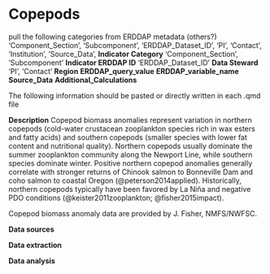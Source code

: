 # Copepods

pull the following categories from ERDDAP metadata (others?) 'Component_Section', 'Subcomponent', 'ERDDAP_Dataset_ID', 'PI', 'Contact', 'Institution', 'Source_Data', **Indicator Category** 'Component_Section', 'Subcomponent' **Indicator ERDDAP ID** 'ERDDAP_Dataset_ID' **Data Steward** 'PI', 'Contact' **Region** **ERDDAP_query_value** **ERDDAP_variable_name** **Source_Data** **Additional_Calculations**

The following information should be pasted or directly written in each .qmd file

**Description** Copepod biomass anomalies represent variation in northern copepods (cold-water crustacean zooplankton species rich in wax esters and fatty acids) and southern copepods (smaller species with lower fat content and nutritional quality). Northern copepods usually dominate the summer zooplankton community along the Newport Line, while southern species dominate winter. Positive northern copepod anomalies generally correlate with stronger returns of Chinook salmon to Bonneville Dam and coho salmon to coastal Oregon (@peterson2014applied). Historically, northern copepods typically have been favored by La Niña and negative PDO conditions (@keister2011zooplankton; @fisher2015impact).

Copepod biomass anomaly data are provided by J. Fisher, NMFS/NWFSC.

**Data sources**

**Data extraction**

**Data analysis**
